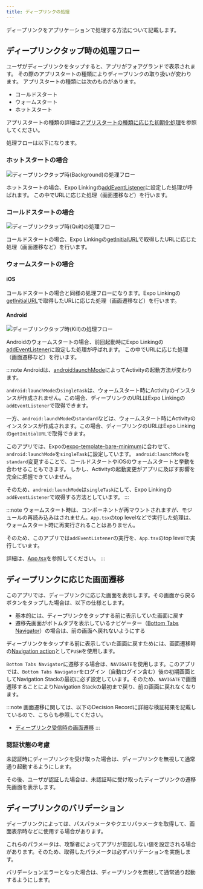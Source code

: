 ```yaml
---
title: ディープリンクの処理
---
```


ディープリンクをアプリケーションで処理する方法について記載します。

## ディープリンクタップ時の処理フロー

ユーザがディープリンクをタップすると、アプリがフォアグランドで表示されます。
その際のアプリスタートの種類によりディープリンクの取り扱いが変わります。
アプリスタートの種類には次のものがあります。

- コールドスタート
- ウォームスタート
- ホットスタート

アプリスタートの種類の詳細は[アプリスタートの種類に応じた初期化処理](../life-cycle-management/overview.mdx#アプリスタートの種類に応じた初期化処理)を参照してください。

処理フローは以下になります。

### ホットスタートの場合

![ディープリンクタップ時(Background)の処理フロー](tap-deep-link-when-background.drawio.png)

ホットスタートの場合、Expo Linkingの[addEventListener](https://docs.expo.dev/versions/latest/sdk/linking/#linkingaddeventlistenertype-handler)に設定した処理が呼ばれます。
この中でURLに応じた処理（画面遷移など）を行います。

### コールドスタートの場合

![ディープリンクタップ時(Quit)の処理フロー](tap-deep-link-when-quit.drawio.png)

コールドスタートの場合、Expo Linkingの[getInitialURL](https://docs.expo.dev/versions/latest/sdk/linking/#linkinggetinitialurl)で取得したURLに応じた処理（画面遷移など）を行います。

### ウォームスタートの場合

#### iOS

コールドスタートの場合と同様の処理フローになります。Expo Linkingの[getInitialURL](https://docs.expo.dev/versions/latest/sdk/linking/#linkinggetinitialurl)で取得したURLに応じた処理（画面遷移など）を行います。

#### Android

![ディープリンクタップ時(Kill)の処理フロー](tap-deep-link-when-kill.drawio.png)

Androidのウォームスタートの場合、前回起動時にExpo Linkingの[addEventListener](https://docs.expo.dev/versions/latest/sdk/linking/#linkingaddeventlistenertype-handler)に設定した処理が呼ばれます。
この中でURLに応じた処理（画面遷移など）を行います。

:::note
Androidは、[android:launchMode](https://developer.android.com/guide/topics/manifest/activity-element?hl=ja#lmode)によってActivityの起動方法が変わります。

`android:launchMode`の`singleTask`は、ウォームスタート時にActivityのインスタンスが作成されません。この場合、ディープリンクのURLはExpo Linkingの`addEventListener`で取得できます。

一方、`android:launchMode`の`standard`などは、ウォームスタート時にActivityのインスタンスが作成されます。この場合、ディープリンクのURLはExpo Linkingの`getInitialURL`で取得できます。

このアプリでは、Expoの[expo-template-bare-minimum](https://github.com/expo/expo/blob/main/templates/expo-template-bare-minimum/android/app/src/main/AndroidManifest.xml#L24)に合わせて、`android:launchMode`を`singleTask`に設定しています。
`android:launchMode`を`standard`変更することで、コールドスタートやiOSのウォームスタートと挙動を合わせることもできます。
しかし、Activityの起動変更がアプリに及ぼす影響を完全に把握できていません。

そのため、`android:launchMode`は`singleTask`にして、Expo Linkingの`addEventListener`で取得する方法としています。
:::

:::note
ウォームスタート時は、コンポーネントが再マウントされますが、モジュールの再読み込みはされません。`App.tsx`のtop levelなどで実行した処理は、ウォームスタート時に再実行されることはありません。

そのため、このアプリでは`addEventListener`の実行を、`App.tsx`のtop levelで実行しています。

詳細は、[App.tsx](https://github.com/{@inject:organization}/mobile-app-crib-notes/tree/master/example-app/SantokuApp/src/apps/app/App.tsx)を参照してください。
:::

## ディープリンクに応じた画面遷移

このアプリでは、ディープリンクに応じた画面を表示します。その画面から戻るボタンをタップした場合は、以下の仕様とします。

- 基本的には、ディープリンクをタップする前に表示していた画面に戻す
- 遷移先画面がボトムタブを表示しているナビゲーター（[Bottom Tabs Navigator](https://reactnavigation.org/docs/bottom-tab-navigator/)）の場合は、前の画面へ戻れないようにする

ディープリンクをタップする前に表示していた画面に戻すためには、画面遷移時の[Navigation action](https://reactnavigation.org/docs/navigation-actions)として`PUSH`を使用します。

`Bottom Tabs Navigator`に遷移する場合は、`NAVIGATE`を使用します。このアプリでは、`Bottom Tabs Navigator`をログイン（自動ログイン含む）後の初期画面としてNavigation Stackの最初に必ず設定しています。そのため、`NAVIGATE`で画面遷移することによりNavigation Stackの最初まで戻り、前の画面に戻れなくなります。

:::note
画面遷移に関しては、以下のDecision Recordに詳細な検証結果を記載しているので、こちらも参照してください。

- [ディープリンク受信時の画面遷移](../../decisions/adr-019-deep-link-navigation.mdx)
:::

### 認証状態の考慮

未認証時にディープリンクを受け取った場合は、ディープリンクを無視して通常通り起動するようにします。

その後、ユーザが認証した場合は、未認証時に受け取ったディープリンクの遷移先画面を表示します。

## ディープリンクのバリデーション

ディープリンクによっては、パスパラメータやクエリパラメータを取得して、画面表示時などに使用する場合があります。

これらのパラメータは、攻撃者によってアプリが意図しない値を設定される場合があります。そのため、取得したパラメータは必ずバリデーションを実施します。

バリデーションエラーとなった場合は、ディープリンクを無視して通常通り起動するようにします。
